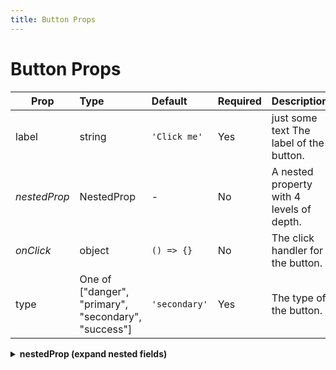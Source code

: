 ```yaml
---
title: Button Props
---
```


# Button Props

| Prop | Type | Default | Required | Description |
|-----|:------|:--------|:--------|:------------|
| label | string | `'Click me'` | Yes | just some text The label of the button. |
| <i>nestedProp</i> | NestedProp | - | No | A nested property with 4 levels of depth. |
| <i>onClick</i> | object | `() => {}` | No | The click handler for the button. |
| type | One of ["danger", "primary", "secondary", "success"] | `'secondary'` | Yes | The type of the button. |


  <details>
  <summary><b>nestedProp (expand nested fields)</b></summary>
  
  | &nbsp;&nbsp;Prop | Type | Default | Required | Description |
|-------|:------|:--------|:--------|:------------|
| &nbsp;&nbsp;level1 | Level2 | - | Yes |  |


  <details>
  <summary><b>level1 (expand nested fields)</b></summary>
  
  | &nbsp;&nbsp;&nbsp;&nbsp;Prop | Type | Default | Required | Description |
|---------|:------|:--------|:--------|:------------|
| &nbsp;&nbsp;&nbsp;&nbsp;level2 | Level3 | - | Yes |  |


  <details>
  <summary><b>level2 (expand nested fields)</b></summary>
  
  | &nbsp;&nbsp;&nbsp;&nbsp;&nbsp;&nbsp;Prop | Type | Default | Required | Description |
|-----------|:------|:--------|:--------|:------------|
| &nbsp;&nbsp;&nbsp;&nbsp;&nbsp;&nbsp;level3 | Level4 | - | Yes |  |


  <details>
  <summary><b>level3 (expand nested fields)</b></summary>
  
  | &nbsp;&nbsp;&nbsp;&nbsp;&nbsp;&nbsp;&nbsp;&nbsp;Prop | Type | Default | Required | Description |
|-------------|:------|:--------|:--------|:------------|
| &nbsp;&nbsp;&nbsp;&nbsp;&nbsp;&nbsp;&nbsp;&nbsp;level4 | string | - | Yes |  |


  
  </details>
  
  
  </details>
  
  
  </details>
  
  
  </details>
  
